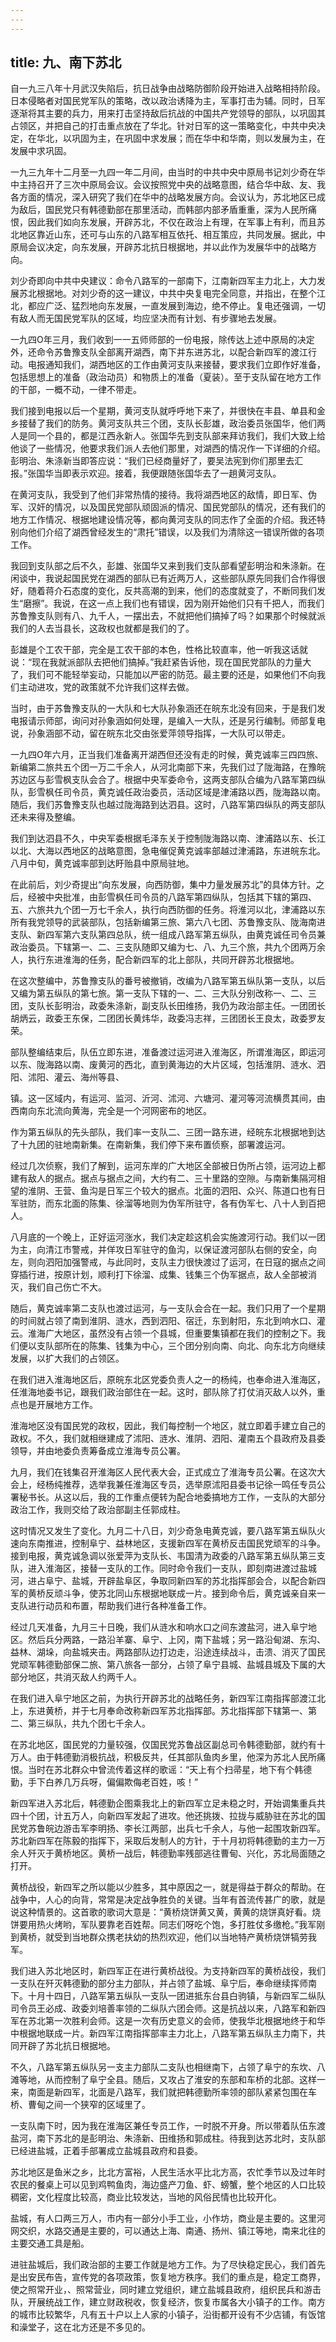 ```yaml
---
---
---
```

title: 九、南下苏北
---



自一九三八年十月武汉失陷后，抗日战争由战略防御阶段开始进入战略相持阶段。日本侵略者对国民党军队的策略，改以政治诱降为主，军事打击为辅。同时，日军逐渐将其主要的兵力，用来打击坚持敌后抗战的中国共产党领导的部队，以巩固其占领区，并把自己的打击重点放在了华北。针对日军的这一策略变化，中共中央决定，在华北，以巩固为主，在巩固中求发展；而在华中和华南，则以发展为主，在发展中求巩固。

一九三九年十二月至一九四一年二月间，由当时的中共中央中原局书记刘少奇在华中主持召开了三次中原局会议。会议按照党中央的战略意图，结合华中敌、友、我各方面的情况，深入研究了我们在华中的战略发展方向。会议认为，苏北地区已成为敌后，国民党只有韩德勤部在那里活动，而韩部内部矛盾重重，深为人民所痛恨，因此我们如向东发展，开辟苏北，不仅在政治上有理，在军事上有利，而且苏北地区靠近山东，还可与山东的八路军相互依托、相互策应，共同发展。据此，中原局会议决定，向东发展，开辟苏北抗日根据地，并以此作为发展华中的战略方向。

刘少奇即向中共中央建议：命令八路军的一部南下，江南新四军主力北上，大力发展苏北根据地。对刘少奇的这一建议，中共中央复电完全同意，并指出，在整个江北，都应广泛、猛烈地向东发展，一直发展到海边，绝不停止。复电还强调，一切有敌人而无国民党军队的区域，均应坚决而有计划、有步骤地去发展。

一九四O年三月，我们收到一一五师师部的一份电报，除传达上述中原局的决定外，还命令苏鲁豫支队全部离开湖西，南下并东进苏北，以配合新四军的渡江行动。电报通知我们，湖西地区的工作由黄河支队来接替，要求我们立即作好准备，包括思想上的准备（政治动员）和物质上的准备（夏装）。至于支队留在地方工作的干部，一概不动，一律不带走。

我们接到电报以后一个星期，黄河支队就呼呼地下来了，并很快在丰县、单县和金乡接替了我们的防务。黄河支队共三个团，支队长彭雄，政治委员张国华，他们两人是同一个县的，都是江西永新人。张国华先到支队部来拜访我们，我们大致上给他谈了一些情况，他要求我们派人去他们那里，对湖西的情况作一下详细的介绍。彭明治、朱涤新当即答应说：“我们已经商量好了，要吴法宪到你们那里去汇报。”张国华当即表示欢迎。接着，我便跟随张国华去了一趟黄河支队。

在黄河支队，我受到了他们非常热情的接待。我将湖西地区的敌情，即日军、伪军、汉奸的情况，以及国民党部队顽固派的情况、国民党部队的情况，还有我们的地方工作情况、根据地建设情况等，都向黄河支队的同志作了全面的介绍。我还特别向他们介绍了湖西曾经发生的“肃托”错误，以及我们为清除这一错误所做的各项工作。

我回到支队部之后不久，彭雄、张国华又来到我们支队部看望彭明治和朱涤新。在闲谈中，我说起国民党在湖西的部队已有近两万人，这些部队原先同我们合作得很好，随着蒋介石态度的变化，反共高潮的到来，他们的态度就变了，不断同我们发生“磨擦”。我说，在这一点上我们也有错误，因为刚开始他们只有千把人，而我们苏鲁豫支队则有八、九千人，一摆出去，不就把他们搞掉了吗？如果那个时候就派我们的人去当县长，这政权也就都是我们的了。

彭雄是个工农干部，完全是工农干部的本色，性格比较直率，他一听我这话就说：“现在我就派部队去把他们搞掉。”我赶紧告诉他，现在国民党部队的力量大了，我们可不能轻举妄动，只能加以严密的防范。最主要的还是，如果他们不向我们主动进攻，党的政策就不允许我们这样去做。

当时，由于苏鲁豫支队的一大队和七大队孙象涵还在皖东北没有回来，于是我们发电报请示师部，询问对孙象涵如何处理，是编入一大队，还是另行编制。师部复电说，孙象涵部不动，留在皖东北交由张爱萍领导指挥，一大队可以带走。

一九四O年六月，正当我们准备离开湖西但还没有走的时候，黄克诚率三四四旅、新编第二旅共五个团一万二千余人，从河北南部下来，先我们过了陇海路，在豫皖苏边区与彭雪枫支队会合了。根据中央军委命令，这两支部队合编为八路军第四纵队，彭雪枫任司令员，黄克诚任政治委员，活动区域是津浦路以西，陇海路以南。随后，我们苏鲁豫支队也越过陇海路到达泗县。这时，八路军第四纵队的两支部队还未来得及整编。

我们到达泗县不久，中央军委根据毛泽东关于控制陇海路以南、津浦路以东、长江以北、大海以西地区的战略意图，急电催促黄克诚率部越过津浦路，东进皖东北。八月中旬，黄克诚率部到达盱贻县中原局驻地。

在此前后，刘少奇提出“向东发展，向西防御，集中力量发展苏北”的具体方针。之后，经被中央批准，由彭雪枫任司令员的八路军第四纵队，包括其下辖的第四、五、六旅共九个团一万七千余人，执行向西防御的任务。将淮河以北，津浦路以东所有我党领导的武装部队，包括新编第三旅、第六八七团、苏鲁豫支队、陇海南进支队、新四军第六支队第四总队，统一组成八路军第五纵队，由黄克诚任司令员兼政治委员。下辖第一、二、三支队随即又编为七、八、九三个旅，共九个团两万余人，执行东进淮海的任务，配合新四军的北上部队，共同开辟苏北根据地。

在这次整编中，苏鲁豫支队的番号被撤销，改编为八路军第五纵队第一支队，以后又编为第五纵队的第七旅。第一支队下辖的一、二、三大队分别改称一、二、三团，支队长彭明治，政委朱涤新，副支队长田维扬，我仍为政治部主任。一团团长胡炳云，政委王东保，二团团长黄炜华，政委冯志祥，三团团长王良太，政委罗友荣。

部队整编结束后，队伍立即东进，准备渡过运河进入淮海区，所谓淮海区，即运河以东、陇海路以南、废黄河的西北，直到黄海边的大片区域，包括淮阴、涟水、泗阳、沭阳、灌云、海州等县、

镇。这一区域内，有运河、监河、沂河、沭河、六塘河、灌河等河流横贯其间，由西南向东北流向黄海，完全是一个河网密布的地区。

作为第五纵队的先头部队，我们率一支队二、三团一路东进，经皖东北根据地到达了十九团的驻地南新集。在南新集，我们停下来布置侦察，部署渡运河。

经过几次侦察，我们了解到，运河东岸的广大地区全部被日伪所占领，运河边上都建有敌人的据点。据点与据点之间，大约有二、三十里路的空隙。与南新集隔河相望的淮阴、王营、鱼沟是日军三个较大的据点。北面的泗阳、众兴、陈道口也有日军驻防，而东北面的陈集、徐溜等地则为伪军所驻守，各有伪军七、八十人到百把人。

八月底的一个晚上，正好运河涨水，我们决定趁这机会实施渡河行动。我们以一团为主，向清江市警戒，并佯攻日军驻守的鱼沟，以保证渡河部队右侧的安全，向左，则向泗阳加强警戒，与此同时，支队主力很快渡过了运河，在日寇的据点之间穿插行进，按原计划，顺利打下徐溜、成集、钱集三个伪军据点，敌人全部被消灭，我们自己伤亡不大。

随后，黄克诚率第二支队也渡过运河，与一支队会合在一起。我们只用了一个星期的时间就占领了南到淮阴、涟水，西到泗阳、宿迁，东到射阳，东北到响水口、灌云。淮海广大地区，虽然没有占领一个县城，但重要集镇都在我们的控制之下。我们便以支队部所在的陈集、钱集为中心，三个团分别向南、向北、向东北方向继续发展，以扩大我们的占领区。

在我们进入淮海地区后，原皖东北区党委负责人之一的杨纯，也奉命进入淮海区，任淮海地委书记，跟我们政治部住在一起。这时，部队除了打仗消灭敌人以外，重点也是开展地方工作。

淮海地区没有国民党的政权，因此，我们每控制一个地区，就立即着手建立自己的政权。不久，我们就相继建成了沭阳、涟水、淮阴、泗阳、灌南五个县政府及县委领导，并由地委负责筹备成立淮海专员公署。

九月，我们在钱集召开淮海区人民代表大会，正式成立了淮海专员公署。在这次大会上，经杨纯推荐，选举我兼任淮海区专员，选举原沭阳县委书记徐一鸣任专员公署秘书长。从这以后，我的工作重点便转为配合地委搞地方工作，一支队的大部分政治工作，我则交给了政治部副主任郭成柱。

这时情况又发生了变化。九月二十八日，刘少奇急电黄克诚，要八路军第五纵队火速向东南推进，控制阜宁、益林地区，支援新四军在黄桥反击国民党顽军的斗争。接到电报，黄克诚急调以张爱萍为支队长、韦国清为政委的八路军第五纵队第三支队，进入淮海区，接替一支队的工作。同时命令我们一支队，即刻南进渡过盐城河，进占阜宁、盐城，开辟盐阜区，争取同新四军的苏北指挥部会合，以配合新四军的黄桥反顽斗争，使苏北同山东根据地联成一片。接到命令后，黄克诚亲自来一支队进行动员和布置，帮助我们进行各种准备工作。

经过几天准备，九月三十日晚，我们从涟水和响水口之间东渡盐河，进入阜宁地区。然后兵分两路，一路沿羊寨、阜宁、上冈，南下盐城；另一路沿甸湖、东沟、益林、湖垛，向盐城夹击。两路部队边打边走，沿途连续战斗，击溃、消灭了国民党顽军韩德勤部保二旅、第八旅各一部分，占领了阜宁县城、盐城县城及下属的大部分地区，共消灭敌人约两千人。

在我们进入阜宁地区之前，为执行开辟苏北的战略任务，新四军江南指挥部渡江北上，东进黄桥，并于七月奉命改称新四军苏北指挥部。苏北指挥部下辖第一、第二、第三纵队，共九个团七千余人。

在苏北地区，国民党的力量较强，仅国民党苏鲁战区副总司令韩德勤部，就约有十万人。由于韩德勤消极抗战，积极反共，任其部队鱼肉乡里，他深为苏北人民所痛恨。当时在苏北群众中曾流传着这样的歌谣：“天上有个扫帚星，地下有个韩德勤，手下白养几万兵呀，偏偏欺侮老百姓，咳！”

新四军进入苏北后，韩德勤企图乘我北上的新四军立足未稳之时，开始调集重兵共四十个团，计五万人，向新四军发起了进攻。他还挑拨、拉拢与威胁驻在苏北的国民党苏鲁皖边游击军李明扬、李长江两部，出兵七千余人，与他一起围攻新四军。苏北新四军在陈毅的指挥下，采取后发制人的方针，于十月初将韩德勤的主力一万余人歼灭于黄桥地区。黄桥一战后，韩德勤率残部逃往曹甸、兴化，苏北局面随之打开。

黄桥战役，新四军之所以能以少胜多，其中原因之一，就是得益于群众的帮助。在战争中，人心的向背，常常是决定战争胜负的关键。当年有首流传甚广的歌，就是说这种情景的。这首歌的歌词大意是：“黄桥烧饼黄又黄，黄黄的烧饼真好看。烧饼要用热火烤哟，军队要靠老百姓帮。同志们呀吃个饱，多打胜仗多缴枪。”我军刚到黄桥，就受到当地群众携老扶幼的热烈欢迎，他们以当地特产黄桥烧饼犒劳我军。

我们进入苏北地区时，新四军正在进行黄桥战役。为支持新四军的黄桥战役，我们一支队在歼灭韩德勤的部分主力部队，并占领了盐城、阜宁后，奉命继续挥师南下。十月十四日，八路军第五纵队一支队一团进抵东台县白驹镇，与新四军二纵队司令员王必成、政委刘培善率领的二纵队六团会师。这是抗战以来，八路军和新四军在苏北第一次胜利会师。这是一次有历史意义的会师，使我华北根据地终于和华中根据地联成一片。新四军江南指挥部率主力北上，八路军第五纵队主力南下，共同开辟了苏北抗日根据地。

不久，八路军第五纵队另一支主力部队二支队也相继南下，占领了阜宁的东坎、八滩等地，从而控制了阜宁全县。随后，又攻占了淮安的东部和车桥的北部。这样一来，南面是新四军，北面是八路军，我们就把韩德勤所率领的部队紧紧包围在车桥、曹甸之间一个狭窄的区域里了。

一支队南下时，因为我在淮海区兼任专员工作，一时脱不开身。所以带着队伍东渡盐河，南下苏北的是彭明治、朱涤新、田维扬和郭成柱。待我到达苏北时，支队部已经进盐城，正着手部署成立盐城县政府和县委。

苏北地区是鱼米之乡，比北方富裕，人民生活水平比北方高，农忙季节以及过年时农民的餐桌上可以见到鸡鸭鱼肉，海边盛产刀鱼、虾、螃蟹，整个地区的人口比较稠密，文化程度比较高，商业比较发达，当地的风俗民情也比较开化。

盐城，有人口两三万人，市内有一部分小手工业，小作坊，商业是主要的。这里河网交织，水路交通是主要的，可以通达上海、南通、扬州、镇江等地，南来北往的主要交通工具是船。

进驻盐城后，我们政治部的主要工作就是地方工作。为了尽快稳定民心，我们首先是出安民布告，宣传党的各项政策，恢复地方秩序。我们的重点是，稳定工商界，使之照常开业，、照常营业，同时建立党组织，建立盐城县政府，组织民兵和游击队，开展统战工作，建立财政税收，恢复经济，恢复市属各大小镇子的工作。南方的城市比较繁华，凡有五十户以上人家的小镇子，沿街都开设有不少店铺，有饭馆和澡堂子，这在北方还是不多见的。